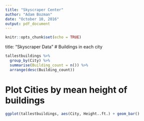 ```yaml
---
title: "Skyscraper Center"
author: "Adam Bozman"
date: "October 10, 2016"
output: pdf_document
---
```


```r
knitr::opts_chunk$set(echo = TRUE)
```

title: "Skyscraper Data"
# Buildings in each city
```r
tallestbuildings %>%
  group_by(City) %>%
  summarise(Building_count = n()) %>%
  arrange(desc(Building_count))
```

# Plot Cities by mean height of buildings 
```r
ggplot(tallestbuildings, aes(City, Height..ft.) + geom_bar()
```

